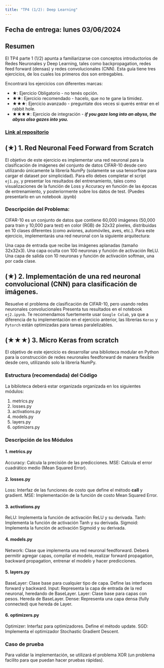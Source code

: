 ```yaml
---
title: "TP4 (1/2): Deep Learning"
---
```

## Fecha de entrega: lunes 03/06/2024

## Resumen

El TP4 parte 1 (1/2) apunta a familiarizarse con conceptos introductorios de Redes Neuronales y Deep Learning, tales como backpropagation, redes feed forward (densas) y redes convolucionales (CNN). Esta guía tiene tres ejercicios, de los cuales los primeros dos son entregables.

Encontrará los ejercicios con diferentes marcas:

-   ★: Ejercicio Obligatorio - no tenés opción.
-   ★★: Ejercicio recomendado - hacelo, que no te gane la timidez.
-   ★★★: Ejercicio avanzado - preguntate dos veces si querés entrar en el rabbit hole.
-   ★★★★: Ejercicio de integración - ***if you gaze long into an abyss, the abyss also gazes into you.***

### [Link al repositorio](https://classroom.github.com/a/oamKR9wc)

## (★) 1. Red Neuronal Feed Forward from Scratch

El objetivo de este ejercicio es implementar una red neuronal para la clasificación de imágenes del conjunto de datos CIFAR-10 desde cero utilizando únicamente la librería NumPy (solamente se usa tensorflow para cargar el dataset por simplicidad). Para ello debes completar el script `ej1.py`, y presentar los resultados del entrenamiento, tales como visualizaciones de la función de Loss y Accuracy en función de las épocas de entrenamiento, y posteriormente sobre los datos de test. (Puedes presentarlo en un notebook .ipynb)

### Descripción del Problema:
CIFAR-10 es un conjunto de datos que contiene 60,000 imágenes (50,000 para train y 10,000 para test) en color (RGB) de 32x32 píxeles, distribuidas en 10 clases diferentes (como aviones, automóviles, aves, etc.). Para este ejercicio, implementarás una red neuronal con la siguiente arquitectura:

Una capa de entrada que recibe las imágenes aplanadas (tamaño 32x32x3).
Una capa oculta con 100 neuronas y función de activación ReLU.
Una capa de salida con 10 neuronas y función de activación softmax, una por cada clase.

## (★) 2. Implementación de una red neuronal convolucional (CNN) para clasificación de imágenes.

Resuelve el problema de clasificación de CIFAR-10, pero usando redes neuronales convolucionales
Presenta tus resultados en el notebook `ej2.ipynb`.
Te recomendamos fuertemente usar `Google Colab`, ya que a diferencia de tu implementación en el ejercicio anterior, las librerías `Keras` y `Pytorch` están optimizadas para tareas paralelizables.

## (★★★) 3. Micro Keras from scratch

El objetivo de este ejercicio es desarrollar una biblioteca modular en Python para la construcción de redes neuronales feedforward de manera flexible desde cero, utilizando solo la librería NumPy. 

### Estructura (recomendada) del Código
La biblioteca deberá estar organizada organizada en los siguientes módulos:

1. metrics.py
2. losses.py
3. activations.py
4. models.py
5. layers.py
6. optimizers.py

### Descripción de los Módulos
#### 1. metrics.py

Accuracy: Calcula la precisión de las predicciones.
MSE: Calcula el error cuadrático medio (Mean Squared Error).

#### 2. losses.py

Loss: Interfaz de las funciones de costo que define el método __call__ y gradient.
MSE: Implementación de la función de costo Mean Squared Error.

#### 3. activations.py

ReLU: Implementa la función de activación ReLU y su derivada.
Tanh: Implementa la función de activación Tanh y su derivada.
Sigmoid: Implementa la función de activación Sigmoid y su derivada.

#### 4. models.py

Network: Clase que implementa una red neuronal feedforward. Deberá permitir agregar capas, compilar el modelo, realizar forward propagation, backward propagation, entrenar el modelo y hacer predicciones.

#### 5. layers.py

BaseLayer: Clase base para cualquier tipo de capa. Define las interfaces forward y backward.
Input: Representa la capa de entrada de la red neuronal, heredando de BaseLayer.
Layer: Clase base para capas con pesos. Hereda de BaseLayer.
Dense: Representa una capa densa (fully connected) que hereda de Layer.

#### 6. optimizers.py

Optimizer: Interfaz para optimizadores. Define el método update.
SGD: Implementa el optimizador Stochastic Gradient Descent.

### Caso de prueba
Para validar la implementación, se utilizará el problema XOR (un problema facilito para que puedan hacer pruebas rápidas).